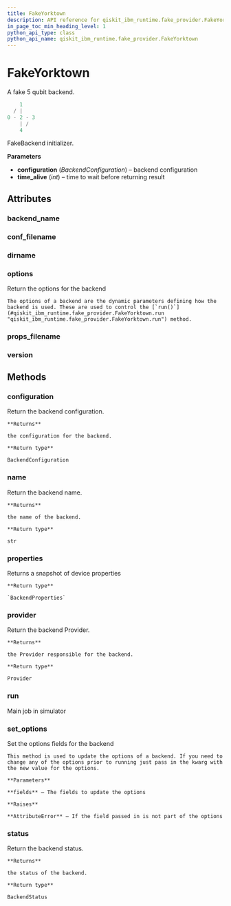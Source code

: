 ```yaml
---
title: FakeYorktown
description: API reference for qiskit_ibm_runtime.fake_provider.FakeYorktown
in_page_toc_min_heading_level: 1
python_api_type: class
python_api_name: qiskit_ibm_runtime.fake_provider.FakeYorktown
---
```


# FakeYorktown

<Class id="qiskit_ibm_runtime.fake_provider.FakeYorktown" isDedicatedPage={true} github="https://github.com/qiskit/qiskit-ibm-runtime/tree/stable/0.18/qiskit_ibm_runtime/fake_provider/backends/yorktown/fake_yorktown.py" signature="FakeYorktown" modifiers="class">
  A fake 5 qubit backend.

  ```python
      1
    / |
  0 - 2 - 3
      | /
      4
  ```

  FakeBackend initializer.

  **Parameters**

  *   **configuration** (*BackendConfiguration*) – backend configuration
  *   **time\_alive** (*int*) – time to wait before returning result

  ## Attributes

  ### backend\_name

  <Attribute id="qiskit_ibm_runtime.fake_provider.FakeYorktown.backend_name" attributeValue="'fake_yorktown'" />

  ### conf\_filename

  <Attribute id="qiskit_ibm_runtime.fake_provider.FakeYorktown.conf_filename" attributeValue="'conf_yorktown.json'" />

  ### dirname

  <Attribute id="qiskit_ibm_runtime.fake_provider.FakeYorktown.dirname" attributeValue="'/home/runner/work/qiskit-ibm-runtime/qiskit-ibm-runtime/qiskit_ibm_runtime/fake_provider/backends/yorktown'" />

  ### options

  <Attribute id="qiskit_ibm_runtime.fake_provider.FakeYorktown.options">
    Return the options for the backend

    The options of a backend are the dynamic parameters defining how the backend is used. These are used to control the [`run()`](#qiskit_ibm_runtime.fake_provider.FakeYorktown.run "qiskit_ibm_runtime.fake_provider.FakeYorktown.run") method.
  </Attribute>

  ### props\_filename

  <Attribute id="qiskit_ibm_runtime.fake_provider.FakeYorktown.props_filename" attributeValue="'props_yorktown.json'" />

  ### version

  <Attribute id="qiskit_ibm_runtime.fake_provider.FakeYorktown.version" attributeValue="1" />

  ## Methods

  ### configuration

  <Function id="qiskit_ibm_runtime.fake_provider.FakeYorktown.configuration" signature="configuration()">
    Return the backend configuration.

    **Returns**

    the configuration for the backend.

    **Return type**

    BackendConfiguration
  </Function>

  ### name

  <Function id="qiskit_ibm_runtime.fake_provider.FakeYorktown.name" signature="name()">
    Return the backend name.

    **Returns**

    the name of the backend.

    **Return type**

    str
  </Function>

  ### properties

  <Function id="qiskit_ibm_runtime.fake_provider.FakeYorktown.properties" signature="properties()">
    Returns a snapshot of device properties

    **Return type**

    `BackendProperties`
  </Function>

  ### provider

  <Function id="qiskit_ibm_runtime.fake_provider.FakeYorktown.provider" signature="provider()">
    Return the backend Provider.

    **Returns**

    the Provider responsible for the backend.

    **Return type**

    Provider
  </Function>

  ### run

  <Function id="qiskit_ibm_runtime.fake_provider.FakeYorktown.run" signature="run(run_input, **kwargs)">
    Main job in simulator
  </Function>

  ### set\_options

  <Function id="qiskit_ibm_runtime.fake_provider.FakeYorktown.set_options" signature="set_options(**fields)">
    Set the options fields for the backend

    This method is used to update the options of a backend. If you need to change any of the options prior to running just pass in the kwarg with the new value for the options.

    **Parameters**

    **fields** – The fields to update the options

    **Raises**

    **AttributeError** – If the field passed in is not part of the options
  </Function>

  ### status

  <Function id="qiskit_ibm_runtime.fake_provider.FakeYorktown.status" signature="status()">
    Return the backend status.

    **Returns**

    the status of the backend.

    **Return type**

    BackendStatus
  </Function>
</Class>

